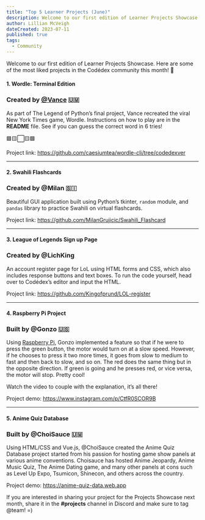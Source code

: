 ```yaml
---
title: "Top 5 Learner Projects (June)"
description: Welcome to our first edition of Learner Projects Showcase. Here are some of the most liked projects in the Codédex community this month!
author: Lillian McVeigh
dateCreated: 2023-07-11
published: true
tags:
  - Community
---
```


Welcome to our first edition of Learner Projects Showcase. Here are some of the most liked projects in the Codédex community this month! 🤗 

#### 1. Wordle: Terminal Edition
### Created by [@Vance](https://www.codedex.io/@caesiumtea) 🇺🇲


As part of The Legend of Python’s final project, Vance recreated the viral New York Times game, Wordle. Instructions on how to play are in the **README** file. See if you can guess the correct word in 6 tries! 

🟩🟨⬜️🟨🟩

Project link: https://github.com/caesiumtea/wordle-cli/tree/codedexver 

---

#### 2. Swahili Flashcards
### Created by @Milan 🇸🇮 

Beautiful GUI application built using Python’s tkinter, `random` module, and `pandas` library to practice Swahili on virtual flashcards. 

Project link: https://github.com/MilanGrujicic/Swahili_Flashcard 

---

#### 3. League of Legends Sign up Page
### Created by @LichKing 

An account register page for LoL using HTML forms and CSS, which also includes response buttons and text boxes. To run the code yourself, head over to Codédex’s editor and input the HTML. 

Project link: https://github.com/Kingofprund/LOL-register 

---

#### 4. Raspberry Pi Project 
### Built by @Gonzo 🇺🇸

Using [Raspberry Pi](website), Gonzo implemented a feature so that if he were to press the green button, the motor would turn on at a slow speed. However, if he chooses to press it two more times, it goes from slow to medium to fast and then back to slow, and so on. The red does the same thing but in the opposite direction. If green is going and he presses red, or vice versa, the motor will stop. Pretty cool! 

Watch the video to couple with the explanation, it’s all there!

Project demo: https://www.instagram.com/p/CtfR0SCOR9B

---

#### 5. Anime Quiz Database 
### Built by @ChoiSauce 🇺🇲

Using HTML/CSS and Vue.js, @ChoiSauce created the Anime Quiz Database project started from his passion for hosting game show panels at various anime conventions. Choisauce has hosted Anime Jeopardy, Anime Music Quiz, The Anime Dating game, and many other panels at cons such as Level Up Expo, Tsumicon, Shinecon, and others across the country.

Project demo: https://anime-quiz-data.web.app

If you are interested in sharing your project for the Projects Showcase next month, share it in the **#projects** channel in Discord and make sure to tag @team! =) 

